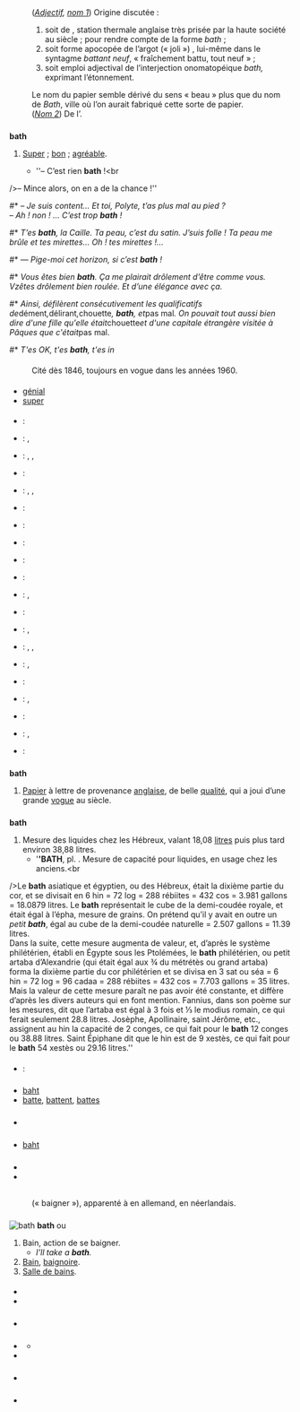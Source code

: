 {{voir|Bath}}

== {{langue|fr}} ==
=== {{S|étymologie}} ===
: (''[[#fr-adj|Adjectif]], [[#fr-nom-1|nom 1]]'') {{date|lang=fr|1846}} Origine discutée{{R|TLFi}} :
:# soit de ''{{lien|Bath|fr}}'', station thermale anglaise très prisée par la haute société au {{siècle2|XVIII}} siècle ; pour rendre compte de la forme ''bath'' ;
:# soit forme apocopée de l’argot ''{{lien|batif|fr}}''{{R|Larousse}} (« joli ») {{source|1837, Vidocq, [[s:Les Voleurs (Vidocq)/dico1/B|''Les Voleurs'']]}}, lui-même {{composé de|bat|battant|-if|lang=fr}} dans le syntagme ''battant neuf'', « fraîchement battu, tout neuf » ;
:# soit emploi adjectival de l’interjection onomatopéique ''bath, {{lien|bah|fr}}'' exprimant l’étonnement.
: Le nom du papier semble dérivé du sens « beau » plus que du nom de ''Bath'', ville où l’on aurait fabriqué cette sorte de papier{{R|TLFi}}.
: (''[[#fr-nom-2|Nom 2]]'') De l’{{étyl|he|fr|בת|bat}}.

=== {{S|adjectif|fr}} ===
{{fr-rég|bat|mf=1}}
'''bath''' {{pron|bat|fr}} {{mf|fr}}
# {{argot|fr}} {{désuet|fr}} [[super|Super]] ; [[bon]] ; [[agréable]].
#* ''– C’est rien '''bath''' !<br
/>– Mince alors, on en a de la chance !'' {{source|{{nom w pc|Léon|Frapié}}, ''Le sou'', dans ''Les contes de la maternelle'', 1910, éditions Self, 1945, page 180}}
#* ''– Je suis content… Et toi, Polyte, t’as plus mal au pied ?<br
/>– Ah ! non ! … C’est trop '''bath''' !'' {{source|{{nom w pc|Léon|Frapié}}, ''Le sou'', dans ''Les contes de la maternelle'', 1910, éditions Self, 1945, page 181}}
#* ''T’es '''bath''', la Caille. Ta peau, c’est du satin. J’suis folle ! Ta peau me brûle et tes mirettes… Oh ! tes mirettes !…'' {{source|{{Citation/Francis Carco/Jésus-la-Caille/1914|II}}}}
#* ''— Pige-moi cet horizon, si c’est '''bath''' !'' {{source|{{w|Jules Romains}}, ''{{ws|Les Copains/Chapitre 4|Les Copains}}'', 1922, réédition Le Livre de Poche, page 104}}
#* ''Vous êtes bien '''bath'''. Ça me plairait drôlement d’être comme vous. Vzêtes drôlement bien roulée. Et d’une élégance avec ça.'' {{source|{{nom w pc|Raymond|Queneau}}, ''{{w|Zazie dans le métro}}'', chapitre 13, Gallimard, 1959}}
#* ''Ainsi, défilèrent consécutivement les qualificatifs de ''dément'', ''délirant'', ''chouette'', '''''bath''''', et ''pas mal''. On pouvait tout aussi bien dire d'une fille qu'elle était ''chouette'' et d'une capitale étrangère visitée à Pâques que c'était ''pas mal. {{source|{{w|Philippe Labro}}, ''Des Feux mal éteints'', Editions Gallimard, 1967, 2014, chapitre 2}}
#* ''T'es OK, t'es '''bath''', t'es in'' {{source|{{nom w pc|Ottawan}}, ''{{w|T'es OK}}''}}

==== {{S|notes}} ====
: Cité dès 1846, toujours en vogue dans les années 1960.

==== {{S|synonymes}} ====
* [[génial]]
* [[super]] {{familier|nocat=1}}

==== {{S|traductions}} ====
{{trad-début}}
* {{T|af}} : {{trad-|af|aardig}}
* {{T|de}} : {{trad+|de|hübsch}}, {{trad+|de|nett}}
* {{T|en}} : {{trad+|en|neat}}, {{trad+|en|great}}, {{trad+|en|pretty}}
* {{T|da}} : {{trad+|da|køn}}
* {{T|es}} : {{trad+|es|bonito}}, {{trad+|es|lindo}}, {{trad+|es|mono}}
* {{T|eo}} : {{trad-|eo|beleta}}
* {{T|fo}} : {{trad-|fo|fittur}}
* {{T|fy}} : {{trad-|fy|skoan}}
* {{T|gd}} : {{trad-|gd|bòidheach}}
* {{T|hu}} : {{trad+|hu|csinos}}
* {{T|it}} : {{trad-|it|bellino}}, {{trad+|it|grazioso}}
* {{T|la}} : {{trad+|la|bellus}}
* {{T|ms}} : {{trad+|ms|bagus}}, {{trad-|ms|baik}}
* {{T|nl}} : {{trad+|nl|aardig}}, {{trad+|nl|keurig}}, {{trad+|nl|leuk}}
* {{T|pap}} : {{trad--|pap|bunita}}, {{trad--|pap|nèchi}}
* {{T|pl}} : {{trad+|pl|ładny}}
* {{T|pt}} : {{trad+|pt|bonito}}, {{trad+|pt|lindo}}
* {{T|ro}} : {{trad+|ro|drăguț}}
* {{T|tr}} : {{trad+|tr|hoş}}, {{trad+|tr|nefis}}
* {{T|zu}} : {{trad+|zu|-hle}}
{{trad-fin}}

=== {{S|nom|fr|num=1}} ===
{{fr-rég|bat}}
'''bath''' {{pron|bat|fr}} {{m}}
# [[Papier]] à lettre de provenance [[anglais]]e, de belle [[qualité]], qui a joui d’une grande [[vogue]] au {{siècle2|XIX}} siècle.

=== {{S|nom|fr|num=2}} ===
{{fr-rég|bat|p2=bathim|pp2=ba.tim}}
'''bath''' {{pron|bat|fr}} {{m}}
# Mesure des liquides chez les Hébreux, valant 18,08 [[litre]]s{{R|Littré}} puis plus tard environ 38,88 litres.
#* '''''BATH''', pl. '''{{pc|Bathim}}'''. Mesure de capacité pour liquides, en usage chez les anciens.<br 
/>Le '''bath''' asiatique et égyptien, ou des Hébreux, était la dixième partie du cor, et se divisait en 6 hin = 72 log = 288 rébiites = 432 cos = 3.981 gallons = 18.0879 litres. Le '''bath''' représentait le cube de la demi-coudée royale, et était égal à l’épha, mesure de grains. On prétend qu’il y avait en outre un ''petit '''bath''''', égal au cube de la demi-coudée naturelle = 2.507 gallons = 11.39 litres.<br 
/>Dans la suite, cette mesure augmenta de valeur, et, d’après le système philétérien, établi en Égypte sous les Ptolémées, le '''bath''' philétérien, ou petit artaba d’Alexandrie (qui était égal aux ¾ du métrétès ou grand artaba) forma la dixième partie du cor philétérien et se divisa en 3 sat ou séa = 6 hin = 72 log = 96 cadaa = 288 rébiites = 432 cos = 7.703 gallons = 35 litres. Mais la valeur de cette mesure paraît ne pas avoir été constante, et diffère d’après les divers auteurs qui en font mention. Fannius, dans son poème sur les mesures, dit que l’artaba est égal à 3 fois et ⅓ le modius romain, ce qui ferait seulement 28.8 litres. Josèphe, Apollinaire, saint Jérôme, etc., assignent au hin la capacité de 2 conges, ce qui fait pour le '''bath''' 12 conges ou 38.88 litres. Saint Épiphane dit que le hin est de 9 xestès, ce qui fait pour le '''bath''' 54 xestès ou 29.16 litres.'' {{source|1=Horace {{pc|Doursther}}, [http://books.google.ca/books?id=KAibOR651tkC&pg=PA51&hl=fr ''Dictionnaire universel des poids et mesures, anciens et modernes''], M. Hayez, Bruxelles, 1840}}

==== {{S|traductions}} ====
{{trad-début}}
* {{T|en}} : {{trad+|en|bath}}
{{trad-fin}}

=== {{S|prononciation}} ===
==== {{S|homophones|fr}} ====
* [[baht]]
* [[batte]], [[battent]], [[battes]]

=== {{S|prononciation}} ===
* {{écouter|lang=fr|France (Vosges)||audio=LL-Q150 (fra)-LoquaxFR-bath.wav}}

=== {{S|anagrammes}} ===
* [[baht]]

=== {{S|voir aussi}} ===
* {{WP}}
* {{Vikidia}}

=== {{S|références}} ===
{{Références}}

== {{langue|en}} ==
=== {{S|étymologie}} ===
: {{dénominal|de=bathe|lang=en|m=1}} (« baigner »), apparenté à ''{{lien|Bad|de}}'' en allemand, ''{{lien|bad|nl}}'' en néerlandais.

=== {{S|nom|en}} ===
{{en-nom-rég|bɑːθ|pron2=bæθ|s=s}}
[[Image:Prilidiano Pueyrredón-El baño.jpg|thumb|bath]]
'''bath''' {{pron|bɑːθ|en}} {{UK|nocat=1}} ou {{pron|bæθ|en}} {{US|nocat=1}}
# Bain, action de se baigner.
#*''I'll take a '''bath'''.''
# [[bain#fr|Bain]], [[baignoire]].
# [[salle de bains|Salle de bains]].

==== {{S|dérivés}} ====
* {{lien|bathtub|en}}
* {{lien|bloodbath|en}}

=== {{S|prononciation}} ===
* {{pron|bɑːθ|en}} {{UK|nocat=1}}
* {{pron|bæθ|en}} {{US|nocat=1}}
** {{écouter|États-Unis (Californie)|bæθ|audio=En-us-bath.ogg|lang=en}}
* {{écouter|lang=en|Suisse (Genève)|bɑːθ|audio=LL-Q1860 (eng)-Nattes à chat-bath.wav}}

=== {{S|anagrammes}} ===
* {{lien|baht|en}}

=== {{S|voir aussi}} ===
* {{WP|Bathing|bath|lang=en}}
